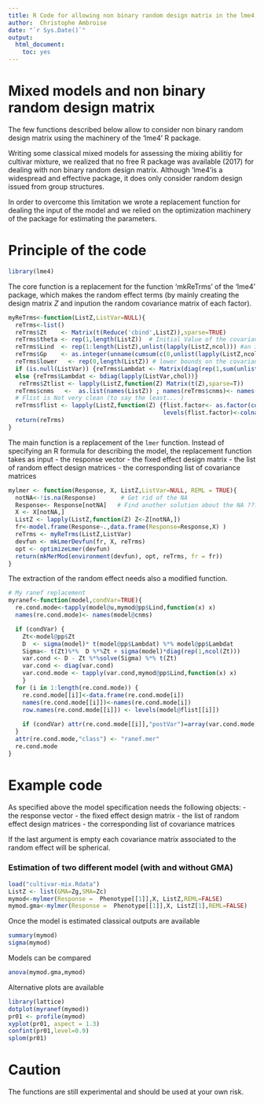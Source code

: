 ```yaml
---
title: R Code for allowing non binary random design matrix in the lme4 R package 
author:  Christophe Ambroise
date: "`r Sys.Date()`"
output: 
  html_document: 
    toc: yes
---
```



# Mixed models and non  binary random design matrix

The few functions described below allow to consider 
non  binary random design matrix using the machinery of the 'lme4' R package.

Writing some classical mixed models for assessing the mixing abilitiy for cultivar mixture, we realized that no free R package was available (2017) for dealing with non binary random design matrix. Although 'lme4'is a widespread and effective package, it does only consider random design issued from group structures. 

In order to overcome this limitation we wrote a replacement function for dealing the input of the model and we relied  on the optimization machinery of the package for estimating the parameters. 

# Principle of the code
```r
library(lme4)
```

The core function  is a replacement for the function 'mkReTrms' of the  'lme4' package, which makes the random effect terms (by mainly creating the design matrix $Z$ and inpution the random covariance matrix of each factor). 

```r
myReTrms<-function(ListZ,ListVar=NULL){
  reTrms<-list()
  reTrms$Zt    <- Matrix(t(Reduce('cbind',ListZ)),sparse=TRUE)
  reTrms$theta <- rep(1,length(ListZ))  # Initial Value of the covariance parameters
  reTrms$Lind  <- rep(1:length(ListZ),unlist(lapply(ListZ,ncol))) #an integer vector of indices determining the mapping of the elements of the theta vector to the "x" slot of Lambdat
  reTrms$Gp    <- as.integer(unname(cumsum(c(0,unlist(lapply(ListZ,ncol))))))
  reTrms$lower   <- rep(0,length(ListZ)) # lower bounds on the covariance parameters
  if (is.null(ListVar)) {reTrms$Lambdat <- Matrix(diag(rep(1,sum(unlist(lapply(ListZ,ncol))))),sparse=TRUE)} # transpose of the sparse relative covariance factor
  else {reTrms$Lambdat <- bdiag(lapply(ListVar,chol))}
   reTrms$Ztlist <- lapply(ListZ,function(Z) Matrix(t(Z),sparse=T))
  reTrms$cnms   <-  as.list(names(ListZ)) ; names(reTrms$cnms)<- names(ListZ)
  # Flist is Not very clean (to say the least... )
  reTrms$flist <- lapply(ListZ,function(Z) {flist.factor<- as.factor(colnames(Z)[apply(Z,1,function(x) which(rmultinom(n=1,size=1,prob =x)==1) )]);
                                            levels(flist.factor)<-colnames(Z); return(flist.factor)}) #NULL # list of grouping factors used in the random-effects terms (used for computing initial variance ??)
  return(reTrms)
}                
```


The main function is a replacement of the `lmer` function. Instead of specifying an R formula for describing the model,  the replacement  function takes as input 
  - the response vector
  - the fixed effect design matrix
  - the list of random effect design matrices
  - the corresponding list of covariance matrices


```r
mylmer <- function(Response, X, ListZ,ListVar=NULL, REML = TRUE){
  notNA<-!is.na(Response)       # Get rid of the NA
  Response<- Response[notNA]   # Find another solution about the NA ???
  X <- X[notNA,]
  ListZ <- lapply(ListZ,function(Z) Z<-Z[notNA,]) 
  fr<-model.frame(Response~.,data.frame(Response=Response,X) )               
  reTrms <- myReTrms(ListZ,ListVar)
  devfun <- mkLmerDevfun(fr, X, reTrms)
  opt <- optimizeLmer(devfun)
  return(mkMerMod(environment(devfun), opt, reTrms, fr = fr))
}
```

The extraction of the random effect needs also a modified function. 


```r
# My ranef replacement
myranef<-function(model,condVar=TRUE){
  re.cond.mode<-tapply(model@u,mymod@pp$Lind,function(x) x)
  names(re.cond.mode)<- names(model@cnms)

  if (condVar) {
    Zt<-model@pp$Zt
    D  <- sigma(model)* t(model@pp$Lambdat) %*% model@pp$Lambdat
    Sigma<- t(Zt)%*%  D %*%Zt + sigma(model)*diag(rep(1,ncol(Zt)))
    var.cond <- D - Zt %*%solve(Sigma) %*% t(Zt)
    var.cond <- diag(var.cond) 
    var.cond.mode <- tapply(var.cond,mymod@pp$Lind,function(x) x)
    }
  for (i in 1:length(re.cond.mode)) {
    re.cond.mode[[i]]<-data.frame(re.cond.mode[i])
    names(re.cond.mode[[i]])<-names(re.cond.mode[i])
    row.names(re.cond.mode[[i]]) <- levels(model@flist[[i]])
    
    if (condVar) attr(re.cond.mode[[i]],"postVar")=array(var.cond.mode[[i]],c(1,1,nrow(re.cond.mode[[i]])))
  }
  attr(re.cond.mode,"class") <- "ranef.mer" 
  re.cond.mode
}
```


# Example code
As specified above the model specification needs the following objects:
  - the response vector
  - the fixed effect design matrix
  - the list of random effect design matrices
  - the corresponding list of covariance matrices

If the last argument is empty each covariance matrix associated to the random effect will be spherical. 

### Estimation of two different model (with and without GMA)

```r
load("cultivar-mix.Rdata")
ListZ <- list(GMA=Zg,SMA=Zc)
mymod<-mylmer(Response =  Phenotype[[1]],X, ListZ,REML=FALSE) 
mymod.gma<-mylmer(Response =  Phenotype[[1]],X, ListZ[1],REML=FALSE) 
```

Once the model is estimated classical outputs are available

```r
summary(mymod)
sigma(mymod)
```

Models can be compared

```r
anova(mymod.gma,mymod)
```


Alternative plots are available

```r
library(lattice)
dotplot(myranef(mymod))
pr01 <- profile(mymod)
xyplot(pr01, aspect = 1.3)
confint(pr01,level=0.9)
splom(pr01)  
```

# Caution

The functions are still experimental and should be used at your own risk.
